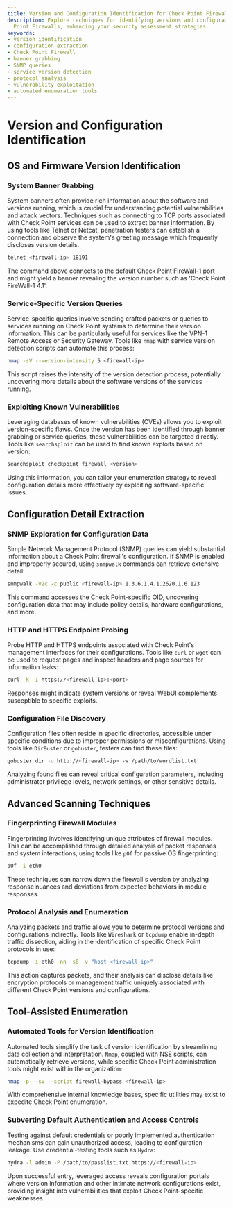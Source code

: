 ```yaml
---
title: Version and Configuration Identification for Check Point Firewalls
description: Explore techniques for identifying versions and configurations in Check
  Point Firewalls, enhancing your security assessment strategies.
keywords:
- version identification
- configuration extraction
- Check Point Firewall
- banner grabbing
- SNMP queries
- service version detection
- protocol analysis
- vulnerability exploitation
- automated enumeration tools
---
```


# Version and Configuration Identification

## OS and Firmware Version Identification

### System Banner Grabbing

System banners often provide rich information about the software and versions running, which is crucial for understanding potential vulnerabilities and attack vectors. Techniques such as connecting to TCP ports associated with Check Point services can be used to extract banner information. By using tools like Telnet or Netcat, penetration testers can establish a connection and observe the system's greeting message which frequently discloses version details.

```bash
telnet <firewall-ip> 18191
```

The command above connects to the default Check Point FireWall-1 port and might yield a banner revealing the version number such as 'Check Point FireWall-1 4.1'.

### Service-Specific Version Queries

Service-specific queries involve sending crafted packets or queries to services running on Check Point systems to determine their version information. This can be particularly useful for services like the VPN-1 Remote Access or Security Gateway. Tools like `nmap` with service version detection scripts can automate this process:

```bash
nmap -sV --version-intensity 5 <firewall-ip>
```

This script raises the intensity of the version detection process, potentially uncovering more details about the software versions of the services running.

### Exploiting Known Vulnerabilities

Leveraging databases of known vulnerabilities (CVEs) allows you to exploit version-specific flaws. Once the version has been identified through banner grabbing or service queries, these vulnerabilities can be targeted directly. Tools like `searchsploit` can be used to find known exploits based on version:

```bash
searchsploit checkpoint firewall <version>
```

Using this information, you can tailor your enumeration strategy to reveal configuration details more effectively by exploiting software-specific issues.

## Configuration Detail Extraction

### SNMP Exploration for Configuration Data

Simple Network Management Protocol (SNMP) queries can yield substantial information about a Check Point firewall's configuration. If SNMP is enabled and improperly secured, using `snmpwalk` commands can retrieve extensive detail:

```bash
snmpwalk -v2c -c public <firewall-ip> 1.3.6.1.4.1.2620.1.6.123
```

This command accesses the Check Point-specific OID, uncovering configuration data that may include policy details, hardware configurations, and more.

### HTTP and HTTPS Endpoint Probing

Probe HTTP and HTTPS endpoints associated with Check Point's management interfaces for their configurations. Tools like `curl` or `wget` can be used to request pages and inspect headers and page sources for information leaks:

```bash
curl -k -I https://<firewall-ip>:<port>
```

Responses might indicate system versions or reveal WebUI complements susceptible to specific exploits.

### Configuration File Discovery

Configuration files often reside in specific directories, accessible under specific conditions due to improper permissions or misconfigurations. Using tools like `DirBuster` or `gobuster`, testers can find these files:

```bash
gobuster dir -u http://<firewall-ip> -w /path/to/wordlist.txt
```

Analyzing found files can reveal critical configuration parameters, including administrator privilege levels, network settings, or other sensitive details.

## Advanced Scanning Techniques

### Fingerprinting Firewall Modules

Fingerprinting involves identifying unique attributes of firewall modules. This can be accomplished through detailed analysis of packet responses and system interactions, using tools like `p0f` for passive OS fingerprinting:

```bash
p0f -i eth0
```

These techniques can narrow down the firewall's version by analyzing response nuances and deviations from expected behaviors in module responses.

### Protocol Analysis and Enumeration

Analyzing packets and traffic allows you to determine protocol versions and configurations indirectly. Tools like `Wireshark` or `tcpdump` enable in-depth traffic dissection, aiding in the identification of specific Check Point protocols in use:

```bash
tcpdump -i eth0 -nn -s0 -v "host <firewall-ip>"
```

This action captures packets, and their analysis can disclose details like encryption protocols or management traffic uniquely associated with different Check Point versions and configurations.

## Tool-Assisted Enumeration

### Automated Tools for Version Identification

Automated tools simplify the task of version identification by streamlining data collection and interpretation. `Nmap`, coupled with NSE scripts, can automatically retrieve versions, while specific Check Point administration tools might exist within the organization:

```bash
nmap -p- -sV --script firewall-bypass <firewall-ip>
```

With comprehensive internal knowledge bases, specific utilities may exist to expedite Check Point enumeration.

### Subverting Default Authentication and Access Controls

Testing against default credentials or poorly implemented authentication mechanisms can gain unauthorized access, leading to configuration leakage. Use credential-testing tools such as `Hydra`:

```bash
hydra -l admin -P /path/to/passlist.txt https://<firewall-ip>
```

Upon successful entry, leveraged access reveals configuration portals where version information and other intimate network configurations exist, providing insight into vulnerabilities that exploit Check Point-specific weaknesses.